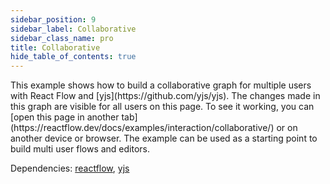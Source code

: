 ```yaml
---
sidebar_position: 9
sidebar_label: Collaborative
sidebar_class_name: pro
title: Collaborative
hide_table_of_contents: true
---
```



<ExampleLayout>
This example shows how to build a collaborative graph for multiple users with React Flow and [yjs](https://github.com/yjs/yjs). The changes made in this graph are visible for all users on this page. To see it working, you can [open this page in another tab](https://reactflow.dev/docs/examples/interaction/collaborative/) or on another device or browser.
The example can be used as a starting point to build multi user flows and editors.

Dependencies: [reactflow](https://www.npmjs.com/package/reactflow), [yjs](https://www.npmjs.com/package/yjs)

<ProExampleViewer slug="collaborative" />
</ExampleLayout>
